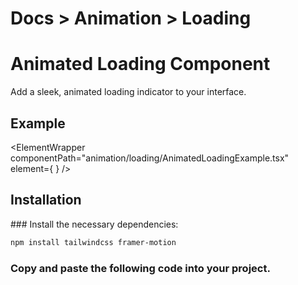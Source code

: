 

<h1 className="text-gray-200 text-[15px] mt-3 ">
  <span className="text-gray-500 ">Docs ></span>
  <span className="text-gray-500 ">Animation ></span> Loading
</h1>

# Animated Loading Component

Add a sleek, animated loading indicator to your interface.

## Example

<ElementWrapper
  componentPath="animation/loading/AnimatedLoadingExample.tsx"
  element={
    <ElementPreviewWrapper>
      <AnimatedLoadingExample/>
    </ElementPreviewWrapper>
  }
/>

## Installation

<Steps>
### Install the necessary dependencies:

```bash copy
npm install tailwindcss framer-motion
```

### Copy and paste the following code into your project.

<CodeWrapper codePath="animation/loading/AnimatedLoading.tsx" />

</Steps>

